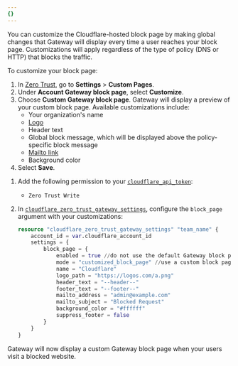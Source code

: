 ```yaml
---
{}
---
```



You can customize the Cloudflare-hosted block page by making global changes that Gateway will display every time a user reaches your block page. Customizations will apply regardless of the type of policy (DNS or HTTP) that blocks the traffic.

To customize your block page:

<Tabs syncKey="dashPlusAPI"> <TabItem label="Dashboard">

1. In [Zero Trust](https://one.dash.cloudflare.com), go to **Settings** > **Custom Pages**.
2. Under **Account Gateway block page**, select **Customize**.
3. Choose **Custom Gateway block page**. Gateway will display a preview of your custom block page. Available customizations include:
   - Your organization's name
   - [Logo](/cloudflare-one/policies/gateway/block-page/#add-a-logo-image)
   - Header text
   - Global block message, which will be displayed above the policy-specific block message
   - [Mailto link](/cloudflare-one/policies/gateway/block-page/#allow-users-to-email-an-administrator)
   - Background color
4. Select **Save**.


</TabItem>
<TabItem label="Terraform (v5)">

1. Add the following permission to your [`cloudflare_api_token`](https://registry.terraform.io/providers/cloudflare/cloudflare/latest/docs/resources/api_token):
	- `Zero Trust Write`

2. In [`cloudflare_zero_trust_gateway_settings`](https://registry.terraform.io/providers/cloudflare/cloudflare/latest/docs/resources/zero_trust_gateway_settings), configure the `block_page` argument with your customizations:

	```tf
	resource "cloudflare_zero_trust_gateway_settings" "team_name" {
		account_id = var.cloudflare_account_id
		settings = {
			block_page = {
				enabled = true //do not use the default Gateway block page
				mode = "customized_block_page" //use a custom block page
				name = "Cloudflare"
				logo_path = "https://logos.com/a.png"
				header_text = "--header--"
				footer_text = "--footer--"
				mailto_address = "admin@example.com"
				mailto_subject = "Blocked Request"
				background_color = "#ffffff"
				suppress_footer = false
			}
		}
	}
	```
</TabItem>
</Tabs>

Gateway will now display a custom Gateway block page when your users visit a blocked website.
